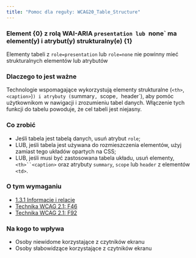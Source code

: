 ```yaml
---
title: "Pomoc dla reguły: WCAG20_Table_Structure"
---
```


<div className="toolHelp">
<Row>
<Column colLg={16} colMd={8} colSm={4} className="toolHead">

### Element {0} z rolą WAI-ARIA `presentation lub `none` ma element(y) i atrybut(y) strukturalny(e) {1}

<div id="locLevel"></div>

Elementy tabeli z `role=presentation` lub `role=none` nie powinny mieć strukturalnych elementów lub atrybutów


</Column>
</Row>
<Row>
<Column colLg={11} colMd={5} colSm={4} className="toolMain">

### Dlaczego to jest ważne

Technologie wspomagające wykorzystują elementy strukturalne (`<th>`, `<caption>`)`) i atrybuty (`summary`, `scope`, `header`), aby pomóc użytkownikom w nawigacji i zrozumieniu tabel danych. Włączenie tych funkcji do tabelu powoduje, że cel tabeli jest niejasny.

<div id="locSnippet"></div>

### Co zrobić

 * Jeśli tabela jest tabelą danych, usuń atrybut `role`;
 * LUB, jeśli tabela jest używana do rozmieszczenia elementów, użyj zamiast tego układów opartych na CSS;
 * LUB, jeśli musi być zastosowana tabela układu, usuń elementy, `<th>``<caption>` oraz atrybuty `summary`, `scope` lub `header` z elementów `<td>`.
 
 </Column>
<Column colLg={5} colMd={3} colSm={4} className="toolLeft">

### O tym wymaganiu

* [1.3.1 Informacje i relacje](https://wcag.lepszyweb.pl/#info-and-relationships)
* [Technika WCAG 2.1: F46](https://www.w3.org/WAI/WCAG21/Techniques/failures/F46.html)
* [Technika WCAG 2.1: F92](https://www.w3.org/WAI/WCAG21/Techniques/failures/F92.html)

### Na kogo to wpływa

* Osoby niewidome korzystające z czytników ekranu
* Osoby słabowidzące korzystające z czytników ekranu

</Column>
</Row>
</div>

